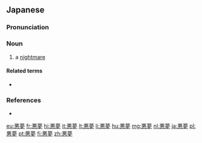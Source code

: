 {{also|惡夢|恶梦}}
==Japanese==
{{ja-kanjitab|あく|む|yomi=o}}

===Pronunciation===
{{ja-pron|acc=a|y=go|あくむ}}

===Noun===
{{ja-noun|あくむ|kyu=惡夢}}

# a [[nightmare]]

====Related terms====
* {{ja-r|夢|ゆめ|gloss=dream}}

===References===
* {{R:Shogakukan}}

{{topics|ja|Sleep|sort=あくむ}}

[[eu:悪夢]]
[[fr:悪夢]]
[[hi:悪夢]]
[[it:悪夢]]
[[lt:悪夢]]
[[li:悪夢]]
[[hu:悪夢]]
[[mg:悪夢]]
[[nl:悪夢]]
[[ja:悪夢]]
[[pl:悪夢]]
[[pt:悪夢]]
[[fi:悪夢]]
[[zh:悪夢]]